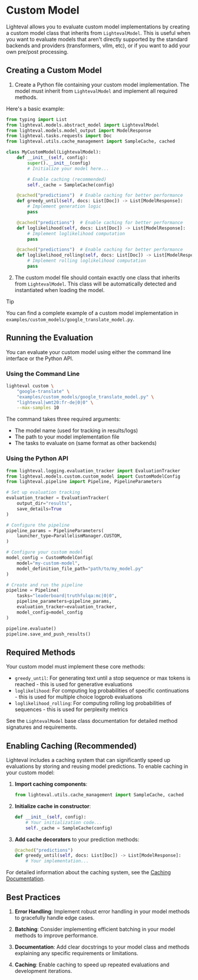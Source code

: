 # Custom Model

Lighteval allows you to evaluate custom model implementations by creating a custom model class that inherits from `LightevalModel`.
This is useful when you want to evaluate models that aren't directly supported by the standard backends and providers (transformers, vllm, etc), or
if you want to add your own pre/post processing.

## Creating a Custom Model

1. Create a Python file containing your custom model implementation. The model must inherit from `LightevalModel` and implement all required methods.

Here's a basic example:

```python
from typing import List
from lighteval.models.abstract_model import LightevalModel
from lighteval.models.model_output import ModelResponse
from lighteval.tasks.requests import Doc
from lighteval.utils.cache_management import SampleCache, cached

class MyCustomModel(LightevalModel):
    def __init__(self, config):
        super().__init__(config)
        # Initialize your model here...

        # Enable caching (recommended)
        self._cache = SampleCache(config)

    @cached("predictions")  # Enable caching for better performance
    def greedy_until(self, docs: List[Doc]) -> List[ModelResponse]:
        # Implement generation logic
        pass

    @cached("predictions")  # Enable caching for better performance
    def loglikelihood(self, docs: List[Doc]) -> List[ModelResponse]:
        # Implement loglikelihood computation
        pass

    @cached("predictions")  # Enable caching for better performance
    def loglikelihood_rolling(self, docs: List[Doc]) -> List[ModelResponse]:
        # Implement rolling loglikelihood computation
        pass
```

2. The custom model file should contain exactly one class that inherits from `LightevalModel`. This class will be automatically detected and instantiated when loading the model.

> [!TIP]
> You can find a complete example of a custom model implementation in `examples/custom_models/google_translate_model.py`.

## Running the Evaluation

You can evaluate your custom model using either the command line interface or the Python API.

### Using the Command Line

```bash
lighteval custom \
    "google-translate" \
    "examples/custom_models/google_translate_model.py" \
    "lighteval|wmt20:fr-de|0|0" \
    --max-samples 10
```

The command takes three required arguments:
- The model name (used for tracking in results/logs)
- The path to your model implementation file
- The tasks to evaluate on (same format as other backends)

### Using the Python API

```python
from lighteval.logging.evaluation_tracker import EvaluationTracker
from lighteval.models.custom.custom_model import CustomModelConfig
from lighteval.pipeline import Pipeline, PipelineParameters

# Set up evaluation tracking
evaluation_tracker = EvaluationTracker(
    output_dir="results",
    save_details=True
)

# Configure the pipeline
pipeline_params = PipelineParameters(
    launcher_type=ParallelismManager.CUSTOM,
)

# Configure your custom model
model_config = CustomModelConfig(
    model="my-custom-model",
    model_definition_file_path="path/to/my_model.py"
)

# Create and run the pipeline
pipeline = Pipeline(
    tasks="leaderboard|truthfulqa:mc|0|0",
    pipeline_parameters=pipeline_params,
    evaluation_tracker=evaluation_tracker,
    model_config=model_config
)

pipeline.evaluate()
pipeline.save_and_push_results()
```

## Required Methods

Your custom model must implement these core methods:

- `greedy_until`: For generating text until a stop sequence or max tokens is reached - this is used for generative evaluations
- `loglikelihood`: For computing log probabilities of specific continuations - this is used for multiple choice logprob evaluations
- `loglikelihood_rolling`: For computing rolling log probabilities of sequences - this is used for perplexity metrics

See the `LightevalModel` base class documentation for detailed method signatures and requirements.

## Enabling Caching (Recommended)

Lighteval includes a caching system that can significantly speed up evaluations by storing and reusing model predictions.
To enable caching in your custom model:

1. **Import caching components**:
   ```python
   from lighteval.utils.cache_management import SampleCache, cached
   ```

2. **Initialize cache in constructor**:
   ```python
   def __init__(self, config):
       # Your initialization code...
       self._cache = SampleCache(config)
   ```

3. **Add cache decorators** to your prediction methods:
   ```python
   @cached("predictions")
   def greedy_until(self, docs: List[Doc]) -> List[ModelResponse]:
       # Your implementation...
   ```

For detailed information about the caching system, see the [Caching Documentation](./caching.mdx).

## Best Practices

1. **Error Handling**: Implement robust error handling in your model methods to gracefully handle edge cases.

2. **Batching**: Consider implementing efficient batching in your model methods to improve performance.

3. **Documentation**: Add clear docstrings to your model class and methods explaining any specific requirements or limitations.

4. **Caching**: Enable caching to speed up repeated evaluations and development iterations.
